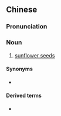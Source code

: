 ==Chinese==
{{zh-forms|type=21}}

===Pronunciation===
{{zh-pron
|m=kuíhuāzǐ
|c=kwai4 faa1 zi2
|cat=n
}}

===Noun===
{{zh-noun}}

# [[sunflower seeds]]

====Synonyms====
* {{zh-l|向日葵子}}

====Derived terms====
* {{zh-l|葵花籽油}}
